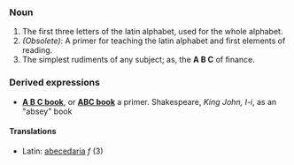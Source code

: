 ===Noun===
#The first three letters of the latin alphabet, used for the whole alphabet.
#''(Obsolete):'' A primer for teaching the latin alphabet and first elements of reading. 
#The simplest rudiments of any subject; as, the '''A B C''' of finance.
===Derived expressions===
*'''[[A B C book]]''', or '''[[ABC book]]''' a primer. Shakespeare, ''King John, I-i'', as an "absey" book
====Translations====
*Latin: [[abecedaria]] ''f'' (3)